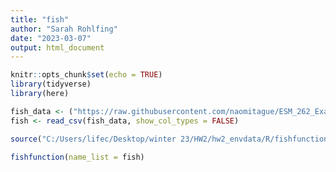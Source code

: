 ```yaml
---
title: "fish"
author: "Sarah Rohlfing"
date: "2023-03-07"
output: html_document
---
```


```r
knitr::opts_chunk$set(echo = TRUE)
library(tidyverse)
library(here)
```

```r
fish_data <- ("https://raw.githubusercontent.com/naomitague/ESM_262_Examples/main/Data/fish.txt")
fish <- read_csv(fish_data, show_col_types = FALSE)

source("C:/Users/lifec/Desktop/winter 23/HW2/hw2_envdata/R/fishfunction.R", echo=TRUE)

fishfunction(name_list = fish)

```



